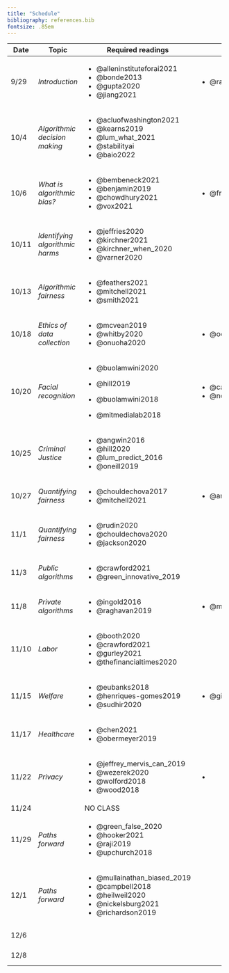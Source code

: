 ```yaml
---
title: "Schedule"
bibliography: references.bib
fontsize: .85em
---
```


+-------------+---------------------------------+-------------------------------+------------------------------+----------------------+
| Date        | Topic                           | Required readings             | Optional                     | Due                  |
+=============+=================================+===============================+==============================+======================+
| 9/29        | *Introduction*                  | -   @alleninstituteforai2021  | -   @raji_thats_2019         |                      |
|             |                                 | -   @bonde2013                |                              |                      |
|             |                                 | -   @gupta2020                |                              |                      |
|             |                                 | -   @jiang2021                |                              |                      |
+-------------+---------------------------------+-------------------------------+------------------------------+----------------------+
| 10/4        | *Algorithmic decision making*   | -   @acluofwashington2021     |                              |                      |
|             |                                 | -   @kearns2019               |                              |                      |
|             |                                 | -   @lum_what_2021            |                              |                      |
|             |                                 | -   @stabilityai              |                              |                      |
|             |                                 | -   @baio2022                 |                              |                      |
+-------------+---------------------------------+-------------------------------+------------------------------+----------------------+
| 10/6        | *What is algorithmic bias?*     | -   @bembeneck2021            | -   @friedman1996            |                      |
|             |                                 | -   @benjamin2019             |                              |                      |
|             |                                 | -   @chowdhury2021            |                              |                      |
|             |                                 | -   @vox2021                  |                              |                      |
+-------------+---------------------------------+-------------------------------+------------------------------+----------------------+
| 10/11       | *Identifying algorithmic harms* | -   @jeffries2020             |                              |                      |
|             |                                 | -   @kirchner2021             |                              |                      |
|             |                                 | -   @kirchner_when_2020       |                              |                      |
|             |                                 | -   @varner2020               |                              |                      |
+-------------+---------------------------------+-------------------------------+------------------------------+----------------------+
| 10/13       | *Algorithmic fairness*          | -   @feathers2021             |                              |                      |
|             |                                 | -   @mitchell2021             |                              |                      |
|             |                                 | -   @smith2021                |                              |                      |
+-------------+---------------------------------+-------------------------------+------------------------------+----------------------+
| 10/18       | *Ethics of data collection*     | -   @mcvean2019               | -   @ochigame2020            |                      |
|             |                                 | -   @whitby2020               |                              |                      |
|             |                                 | -   @onuoha2020               |                              |                      |
+-------------+---------------------------------+-------------------------------+------------------------------+----------------------+
| 10/20       | *Facial recognition*            | -   @buolamwini2020           | -   @castelvecchi2020        |                      |
|             |                                 |                               | -   @noorden2020             |                      |
|             |                                 | -   @hill2019                 |                              |                      |
|             |                                 |                               |                              |                      |
|             |                                 | -   @buolamwini2018           |                              |                      |
|             |                                 |                               |                              |                      |
|             |                                 | -   @mitmedialab2018          |                              |                      |
+-------------+---------------------------------+-------------------------------+------------------------------+----------------------+
| 10/25       | *Criminal Justice*              | -   @angwin2016               |                              | Response 1 Due       |
|             |                                 | -   @hill2020                 |                              |                      |
|             |                                 | -   @lum_predict_2016         |                              |                      |
|             |                                 | -   @oneill2019               |                              |                      |
+-------------+---------------------------------+-------------------------------+------------------------------+----------------------+
| 10/27       | *Quantifying fairness*          | -   @chouldechova2017         | -   @arvindnarayanan2018     |                      |
|             |                                 | -   @mitchell2021             |                              |                      |
+-------------+---------------------------------+-------------------------------+------------------------------+----------------------+
| 11/1        | *Quantifying fairness*          | -   @rudin2020                |                              | Project Proposal Due |
|             |                                 | -   @chouldechova2020         |                              |                      |
|             |                                 | -   @jackson2020              |                              |                      |
+-------------+---------------------------------+-------------------------------+------------------------------+----------------------+
| 11/3        | *Public algorithms*             | -   @crawford2021             |                              |                      |
|             |                                 | -   @green_innovative_2019    |                              |                      |
+-------------+---------------------------------+-------------------------------+------------------------------+----------------------+
| 11/8        | *Private algorithms*            | -   @ingold2016               | -   @mittechnologyreview2021 |                      |
|             |                                 | -   @raghavan2019             |                              |                      |
+-------------+---------------------------------+-------------------------------+------------------------------+----------------------+
| 11/10       | *Labor*                         | -   @booth2020                |                              |                      |
|             |                                 | -   @crawford2021             |                              |                      |
|             |                                 | -   @gurley2021               |                              |                      |
|             |                                 | -   @thefinancialtimes2020    |                              |                      |
+-------------+---------------------------------+-------------------------------+------------------------------+----------------------+
| 11/15       | *Welfare*                       | -   @eubanks2018              | -   @gilman2020              | Response 2 Due       |
|             |                                 | -   @henriques-gomes2019      |                              |                      |
|             |                                 | -   @sudhir2020               |                              |                      |
+-------------+---------------------------------+-------------------------------+------------------------------+----------------------+
| 11/17       | *Healthcare*                    | -   @chen2021                 |                              |                      |
|             |                                 | -   @obermeyer2019            |                              |                      |
+-------------+---------------------------------+-------------------------------+------------------------------+----------------------+
| 11/22       | *Privacy*                       | -   @jeffrey_mervis_can_2019  | -                            |                      |
|             |                                 | -   @wezerek2020              |                              |                      |
|             |                                 | -   @wolford2018              |                              |                      |
|             |                                 | -   @wood2018                 |                              |                      |
+-------------+---------------------------------+-------------------------------+------------------------------+----------------------+
| 11/24       |                                 | NO CLASS                      |                              |                      |
+-------------+---------------------------------+-------------------------------+------------------------------+----------------------+
| 11/29       | *Paths forward*                 | -   @green_false_2020         |                              |                      |
|             |                                 | -   @hooker2021               |                              |                      |
|             |                                 | -   @raji2019                 |                              |                      |
|             |                                 | -   @upchurch2018             |                              |                      |
+-------------+---------------------------------+-------------------------------+------------------------------+----------------------+
| 12/1        | *Paths forward*                 | -   @mullainathan_biased_2019 |                              | Response 3 Due       |
|             |                                 | -   @campbell2018             |                              |                      |
|             |                                 | -   @heilweil2020             |                              |                      |
|             |                                 | -   @nickelsburg2021          |                              |                      |
|             |                                 | -   @richardson2019           |                              |                      |
+-------------+---------------------------------+-------------------------------+------------------------------+----------------------+
| 12/6        |                                 |                               |                              | Final Presentations  |
+-------------+---------------------------------+-------------------------------+------------------------------+----------------------+
| 12/8        |                                 |                               |                              | Final Presentations  |
+-------------+---------------------------------+-------------------------------+------------------------------+----------------------+
